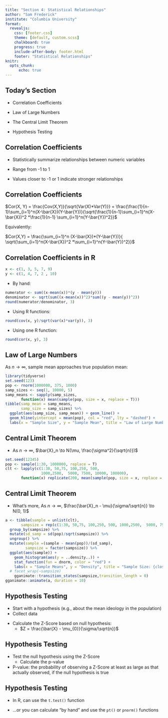 ```yaml
---
title: "Section 4: Statistical Relationships"
author: "Sam Frederick"
institute: "Columbia University"
format: 
  revealjs:
    css: [footer.css]
    theme: [default, custom.scss]
    chalkboard: true
    progress: true
    include-after-body: footer.html 
    footer: "Statistical Relationships"
knitr: 
  opts_chunk: 
      echo: true
---
```


## Today's Section

- Correlation Coefficients

- Law of Large Numbers

- The Central Limit Theorem

- Hypothesis Testing

## Correlation Coefficients

:::{.fragment}
- Statistically summarize relationships between numeric variables
:::
:::{.fragment}
- Range from -1 to 1
:::
:::{.fragment}
- Values closer to -1 or 1 indicate stronger relationships
:::

## Correlation Coefficients

$Cor(X, Y) = \frac{Cov(X,Y)}{\sqrt{Var(X)*Var(Y)}} = \frac{\frac{1}{n-1}\sum_{i=1}^n(X-\bar{X})(Y-\bar{Y})}{\sqrt{\frac{1}{n-1}\sum_{i=1}^n(X-\bar{X})^2 *\frac{1}{n-1} \sum_{i=1}^n(Y-\bar{Y})^2}}$

Equivalently:

$Cor(X,Y) = \frac{\sum_{i=1}^n (X-\bar{X})*(Y-\bar{Y})}{ \sqrt{\sum_{i=1}^n(X-\bar{X})^2 *\sum_{i=1}^n(Y-\bar{Y})^2}}$

## Correlation Coefficients in R

```r
x <- c(1, 3, 5, 7, 9)
y <- c(1, 4, 7, 2 , 10)
```

:::{.fragment}
- By hand: 

```r
numerator <- sum((x-mean(x))*(y - mean(y)))
denominator <- sqrt(sum((x-mean(x))^2)*sum((y - mean(y))^2))
round(numerator/denominator, 3)
```
:::
:::{.fragment}
- Using R functions:

```r
round(cov(x, y)/sqrt(var(x)*var(y)), 3)
```
:::
:::{.fragment}
- Using one R function:

```r
round(cor(x, y), 3)
```
:::

## Law of Large Numbers

As $n \to \infty$, sample mean approaches true population mean:

```r
library(tidyverse)
set.seed(123)
pop <- rnorm(1000000, 375, 1000)
samp_sizes <- seq(1, 10000, 5)
samp_means <- sapply(samp_sizes, 
       function(x) mean(sample(pop, size = x, replace = T)))
tibble(samp_mean = samp_means, 
       samp_size = samp_sizes) %>%
  ggplot(aes(samp_size, samp_mean)) + geom_line() +
  geom_hline(yintercept = mean(pop), col = "red", lty = "dashed") +
  labs(x = "Sample Size", y = "Sample Mean", title = "Law of Large Numbers") 
```

## Central Limit Theorem

- As $n \to \infty$, $\bar{X}_n \to N(\mu, \frac{\sigma^2}{\sqrt{n}})$

```r
set.seed(12345)
pop <- sample(1:30, 1000000, replace = T)
clt <- lapply(c(1:30, 50,75, 100,250, 500, 
                1000,2500,  5000, 7500, 10000, 100000), 
       function(x) replicate(200, mean(sample(pop, size = x, replace = T))))

```

## Central Limit Theorem

- What's more,  As $n \to \infty$, $\frac{\bar{X}_n - \mu}{\sigma/\sqrt{n}} \to N(0, 1)$

```r
a <- tibble(sample = unlist(clt),
       sampsize = rep(c(1:30, 50,75, 100,250, 500, 1000,2500,  5000, 7500, 10000, 100000), lengths(clt))) %>%
  group_by(sampsize) %>%
  mutate(sd_samp = sd(pop)/sqrt(sampsize)) %>%
  ungroup() %>%
  mutate(sample =(sample - mean(pop))/(sd_samp), 
         sampsize = factor(sampsize)) %>% 
  ggplot(aes(sample)) + 
    geom_histogram(aes(y = ..density..)) +
    stat_function(fun = dnorm, color = "red") + 
    labs(x = "Sample Means", y = "Density", title = "Sample Size: {closest_state}")+
  # facet_wrap(~sampsize)
    gganimate::transition_states(sampsize,transition_length = 0)
gganimate::animate(a, duration = 10)
```

## Hypothesis Testing

- Start with a hypothesis (e.g., about the mean ideology in the population)
- Collect data

:::{.fragment}
- Calculate the Z-Score based on null hypothesis:
  - $Z = \frac{\bar{X} - \mu_{0}}{\sigma/\sqrt{n}}$
:::

## Hypothesis Testing 

- Test the null hypothesis using the Z-Score
  - Calculate the p-value 
- P-value: the probability of observing a Z-Score at least as large as that actually observed, if the null hypothesis is true


## Hypothesis Testing

- In R, can use the `t.test()` function

- ...or you can calculate "by hand" and use the `pt()` or `pnorm()` functions


